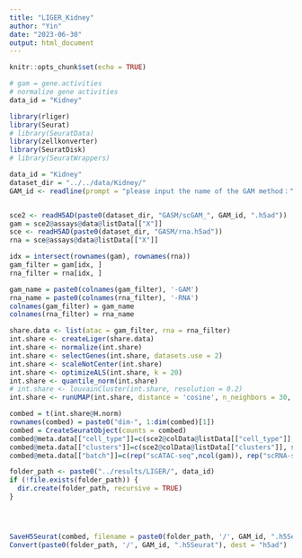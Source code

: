 ---
title: "LIGER_Kidney"
author: "Yin"
date: "2023-06-30"
output: html_document
---

```{r setup, include=FALSE}
knitr::opts_chunk$set(echo = TRUE)
```


```{r}

# gam = gene.activities
# normalize gene activities
data_id = "Kidney"

library(rliger)
library(Seurat)
# library(SeuratData)
library(zellkonverter)
library(SeuratDisk)
# library(SeuratWrappers)

data_id = "Kidney"
dataset_dir = "../../data/Kidney/"
GAM_id <- readline(prompt = "please input the name of the GAM method：")


sce2 <- readH5AD(paste0(dataset_dir, "GASM/scGAM_", GAM_id, ".h5ad"))
gam = sce2@assays@data@listData[["X"]]
sce <- readH5AD(paste0(dataset_dir, "GASM/rna.h5ad"))
rna = sce@assays@data@listData[["X"]]

idx = intersect(rownames(gam), rownames(rna))
gam_filter = gam[idx, ]
rna_filter = rna[idx, ]

gam_name = paste0(colnames(gam_filter), '-GAM')
rna_name = paste0(colnames(rna_filter), '-RNA')
colnames(gam_filter) = gam_name
colnames(rna_filter) = rna_name

share.data <- list(atac = gam_filter, rna = rna_filter)
int.share <- createLiger(share.data)
int.share <- normalize(int.share)
int.share <- selectGenes(int.share, datasets.use = 2)
int.share <- scaleNotCenter(int.share)
int.share <- optimizeALS(int.share, k = 20)
int.share <- quantile_norm(int.share)
# int.share <- louvainCluster(int.share, resolution = 0.2)
int.share <- runUMAP(int.share, distance = 'cosine', n_neighbors = 30, min_dist = 0.3)

combed = t(int.share@H.norm)
rownames(combed) = paste0("dim-", 1:dim(combed)[1])
combed = CreateSeuratObject(counts = combed)
combed@meta.data[["cell_type"]]=c(sce2@colData@listData[["cell_type"]], sce@colData@listData[["cell_type"]])
combed@meta.data[["clusters"]]=c(sce2@colData@listData[["clusters"]], sce@colData@listData[["clusters"]])
combed@meta.data[["batch"]]=c(rep("scATAC-seq",ncol(gam)), rep("scRNA-seq",ncol(rna)))

folder_path <- paste0("../results/LIGER/", data_id)
if (!file.exists(folder_path)) {
  dir.create(folder_path, recursive = TRUE)
}




SaveH5Seurat(combed, filename = paste0(folder_path, '/', GAM_id, ".h5Seurat"),overwrite=T)
Convert(paste0(folder_path, '/', GAM_id, ".h5Seurat"), dest = "h5ad")


```


